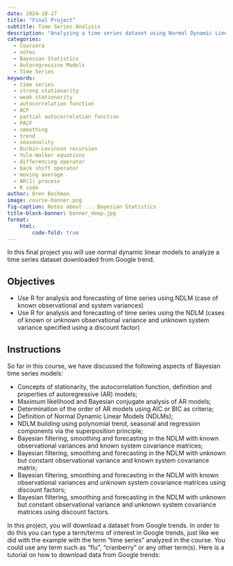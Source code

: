 ```yaml
---
date: 2024-10-27
title: "Final Project"
subtitle: Time Series Analysis
description: "Analyzing a time series dataset using Normal Dynamic Linear Models (NDLMs)"
categories: 
  - Coursera 
  - notes
  - Bayesian Statistics
  - Autoregressive Models
  - Time Series
keywords: 
  - time series
  - strong stationarity
  - weak stationarity
  - autocorrelation function
  - ACF
  - partial autocorrelation function
  - PACF
  - smoothing
  - trend
  - seasonality
  - Durbin-Levinson recursion
  - Yule-Walker equations
  - differencing operator
  - back shift operator
  - moving average
  - AR(1) process
  - R code
author: Oren Bochman
image: course-banner.png
fig-caption: Notes about ... Bayesian Statistics
title-block-banner: banner_deep.jpg
format: 
    html: 
        code-fold: true
---
```


In this final project you will use normal dynamic linear models to analyze a time series dataset downloaded from Google trend.

::: {.callout-note}
## Objectives

- Use R for analysis and forecasting of time series using NDLM (case of known observational and system variances)
- Use R for analysis and forecasting of time series using the NDLM (cases of known or unknown observational variance and unknown system 
variance specified using a discount factor)

:::



::: {.callout-note}
## Instructions

So far in this course, we have discussed the following aspects of Bayesian time series models:

- Concepts of stationarity, the autocorrelation function, definition and properties of autoregressive (AR) models; 
- Maximum likelihood and Bayesian conjugate analysis of AR models;
- Determination of the order of AR models using AIC or BIC as criteria;
- Definition of Normal Dynamic Linear Models (NDLMs); 
- NDLM building using polynomial trend, seasonal and regression components via the superposition principle; 
- Bayesian filtering, smoothing and forecasting in the NDLM with known observational variances and known system covariance matrices; 
- Bayesian filtering, smoothing and forecasting in the NDLM with unknown but constant observational variance and known system covariance matrix;
- Bayesian filtering, smoothing and forecasting in the NDLM with known observational variances and unknown system covariance matrices using discount factors; 
- Bayesian filtering, smoothing and forecasting in the NDLM with unknown but constant observational variance and unknown system covariance matrices using discount factors. 

In this project, you will download a dataset from Google trends. In order to do this you can type a term/terms of interest in Google trends, just like we did with the example with the term "time series"  analyzed in the course. You could use any term such as "flu", "cranberry" or any other term(s). Here is a tutorial on how to download data from Google trends:



:::